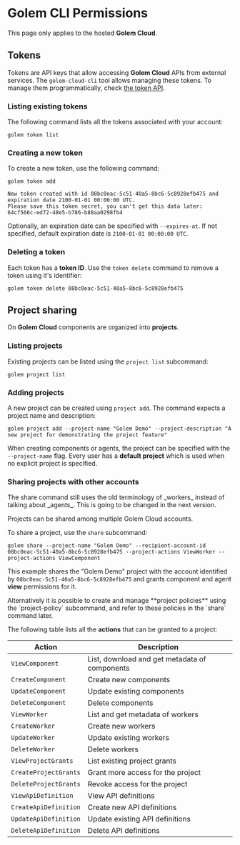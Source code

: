 
# Golem CLI Permissions

<Callout type="info">This page only applies to the hosted **Golem Cloud**.</Callout>

## Tokens

Tokens are API keys that allow accessing **Golem Cloud** APIs from external services. The `golem-cloud-cli` tool allows managing these tokens.
To manage them programmatically, check [the token API](/rest-api/cloud-rest-api/token).

### Listing existing tokens

The following command lists all the tokens associated with your account:

```shell copy
golem token list
```

### Creating a new token

To create a new token, use the following command:

```shell copy
golem token add
```

```
New token created with id 08bc0eac-5c51-40a5-8bc6-5c8928efb475 and expiration date 2100-01-01 00:00:00 UTC.
Please save this token secret, you can't get this data later:
64cf566c-ed72-48e5-b786-b88aa0298fb4
```

Optionally, an expiration date can be specified with `--expires-at`. If not specified, default expiration date is `2100-01-01 00:00:00 UTC`.

### Deleting a token

Each token has a **token ID**. Use the `token delete` command to remove a token using it's identifier:

```shell copy
golem token delete 08bc0eac-5c51-40a5-8bc6-5c8928efb475
```

## Project sharing

On **Golem Cloud** components are organized into **projects**.

### Listing projects

Existing projects can be listed using the `project list` subcommand:

```shell copy
golem project list
```

### Adding projects

A new project can be created using `project add`. The command expects a project name and description:

```shell copy
golem project add --project-name "Golem Demo" --project-description "A new project for demonstrating the project feature"
```

When creating components or agents, the project can be specified with the `--project-name` flag. Every user has a **default project** which is used when no explicit project is specified.

### Sharing projects with other accounts

<Callout type="warning">
The share command still uses the old terminology of _workers_ instead of talking about _agents_. This is going to be changed in the next version.
</Callout>

Projects can be shared among multiple Golem Cloud accounts.

To share a project, use the `share` subcommand:

```shell copy
golem share --project-name "Golem Demo" --recipient-account-id 08bc0eac-5c51-40a5-8bc6-5c8928efb475 --project-actions ViewWorker --project-actions ViewComponent
```

This example shares the "Golem Demo" project with the account identified by `08bc0eac-5c51-40a5-8bc6-5c8928efb475` and grants component and agent **view** permissions for it.

<Callout>
  Alternatively it is possible to create and manage **project policies** using the `project-policy`
  subcommand, and refer to these policies in the `share` command later.
</Callout>

The following table lists all the **actions** that can be granted to a project:

| Action                | Description                                   |
| --------------------- | --------------------------------------------- |
| `ViewComponent`       | List, download and get metadata of components |
| `CreateComponent`     | Create new components                         |
| `UpdateComponent`     | Update existing components                    |
| `DeleteComponent`     | Delete components                             |
| `ViewWorker`          | List and get metadata of workers              |
| `CreateWorker`        | Create new workers                            |
| `UpdateWorker`        | Update existing workers                       |
| `DeleteWorker`        | Delete workers                                |
| `ViewProjectGrants`   | List existing project grants                  |
| `CreateProjectGrants` | Grant more access for the project             |
| `DeleteProjectGrants` | Revoke access for the project                 |
| `ViewApiDefinition`   | View API definitions                          |
| `CreateApiDefinition` | Create new API definitions                    |
| `UpdateApiDefinition` | Update existing API definitions               |
| `DeleteApiDefinition` | Delete API definitions                        |
